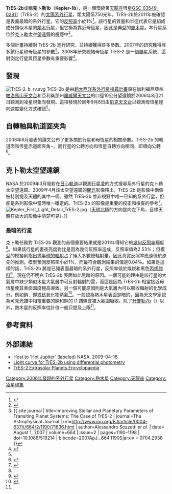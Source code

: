 {{noteTA
|G1=Astronomy
|G2=單位
|1=zh-cn:空间望远镜; zh-tw:太空望遠鏡; zh-hk:太空望遠鏡;
|2=zh-cn:开普勒; zh-tw:克卜勒; zh-hk:開普勒
}}
{{Planetbox begin 
| name = TrES-2b
}} 
{{Planetbox image
| image = TrES-2b.jpg
| caption = 畫家筆下的 TrES-2b，其中有假想存在的衛星。
}}
{{Planetbox star 
| star = [[GSC_03549-02811|GSC 03549-02811]] A<ref name="binary" />
| constell = [[天龍座|天龍座]]
| RA = {{RA|19|07|14.035}}
| DEC = {{DEC|+49|18|59.07}}
| dist_ly = {{val|750|30}}
| dist_pc = {{val|230|10}}
| class = G0V
}} 
{{Planetbox orbit 
| semimajor = {{val|0.03556|0.00075}}<ref name="binary" />
| eccentricity = 0
| period = {{val|2.47063|0.00001}}
| inclination = {{val|83.62|0.14}}<ref name="binary" />
| ang_dist = 0.167
}}
{{Planetbox character 
| mass = {{val|1.199|0.052}}<ref name="binary" />
| radius = {{val|1.272|0.041}}<ref name="binary" />
| density = 
| albedo = 0.04
| gravity_earth = {{val|3.284|0.016}}<ref name="binary" />
}} 
{{Planetbox discovery 
| discovery_date = 2006年8月21日<br />2006年9月8日確認
| discoverers = O'Donovan 等人
| discovery_site = {{USA}}加利福尼亞州與亞利桑那州
| discovery_method = [[系外行星偵測法#凌日法|凌日法]]
| discovery_status=已發表論文
}}
{{Planetbox catalog
| names=Kepler-1b
}}
{{Planetbox reference
| star=TrES-2
| planet=b
| simbad = TrES-2
}}
{{Planetbox end}}

'''TrES-2b'''或稱'''克卜勒1b'''（'''Kepler-1b'''），是一個環繞著[[天龍座|天龍座]]恆星[[GSC_03549-02811|GSC 03549-02811]]（TrES-2）的[[太陽系外行星|太陽系外行星]]，距太陽系750光年。TrES-2b於2011年被確認是表面最暗的系外行星，它的[[反照率|反照率]]小於1%<ref name=darkest>{{cite journal | url = http://mnrasl.oxfordjournals.org/content/417/1/L88 | author = David M. Kipping & David S. Spiegel | title = Detection of visible light from the darkest world | journal = Monthly Notices of the Royal Astronomical Society | accessdate = 2011-08-12 | archive-date = 2020-03-15 | archive-url = https://web.archive.org/web/20200315192737/https://academic.oup.com/mnrasl/article/417/1/L88/1039066 | dead-url = no }}</ref>。該行星的質量和半徑代表它是組成成分類似木星的[[類木行星|類木行星]]，但它極為靠近母恆星，因此是典型的[[熱木星|熱木星]]。本行星系位於[[克卜勒太空望遠鏡|克卜勒太空望遠鏡]]的[[視野|視野]]中<ref name=disco>{{cite journal | url=http://www.iop.org/EJ/article/1538-4357/651/1/L61/21047.html | title=TrES-2: The First Transiting Planet in the Kepler Field | journal=[[天文物理期刊|The Astrophysical Journal]] Letters | volume=651 | year=2006 | pages=L61–L64 | doi=10.1086/509123 | bibcode=2006ApJ...651L..61O|arxiv = astro-ph/0609335 | issue=1 |last1=O'Donovan|first1=Francis T. | last2=Charbonneau | first2=David | last3=Mandushev | first3=Georgi | last4=Dunham | first4=Edward W. | last5=Latham | first5=David W. | last6=Torres | first6=Guillermo | last7=Sozzetti | first7=Alessandro | last8=Brown | first8=Timothy M. | last9=Trauger | first9=John T.}}</ref>。

多個計畫持續對 TrES-2b 進行研究，並持續獲得許多參數。2007年的研究獲得許多該行星和母恆星的參數<ref name="impro">{{ cite journal
| title=Improving Stellar and Planetary Parameters of Transiting Planet Systems: The Case of TrES-2
| journal=The Astrophysical Journal
| url=http://www.iop.org/EJ/article/0004-637X/664/2/1190/71636.html
| author=Alessandro Sozzetti ''et al.''
| date= August 1, 2007 |  volume=664
| issue=2
| pages=1190–1198
| doi=10.1086/519214
| bibcode=2007ApJ...664.1190S|arxiv = 0704.2938 }}</ref>。2008年研究總結母恆星 TrES-2 是一個[[聯星|聯星]]系統，這對測定行星與恆星參數有重要影響<ref name=binary>{{cite journal
| url=http://www.mpia.de/homes/henning/Publications/daemgen.pdf
| format=PDF
| title=Binarity of transit host stars — Implications for planetary parameters
| year=2009
| volume=498
| pages=567–574
| journal=[[天文与天体物理学报|Astronomy and Astrophysics]]
| doi=10.1051/0004-6361/200810988
| bibcode=2009A&A...498..567D
| last1=Daemgen
| first1=S.
| last2=Hormuth
| first2=F.
| last3=Brandner
| first3=W.
| last4=Bergfors
| first4=C.
| last5=Janson
| first5=M.
| last6=Hippler
| first6=S.
| last7=Henning
| first7=T.
| issue=2
| arxiv=0902.2179
| access-date=2013-07-30
| archive-date=2012-03-06
| archive-url=https://web.archive.org/web/20120306011905/http://www.mpia.de/homes/henning/Publications/daemgen.pdf
| dead-url=no
}}</ref>。

==發現==
[[Image:TrES-2_b_rv.svg|thumb]]
TrES-2b 是由[[跨大西洋系外行星搜尋計畫|跨大西洋系外行星搜尋計畫]]設在加利福尼亞州[[帕洛馬山天文台|帕洛馬山天文台]]和亞利桑那州[[羅威爾天文台|羅威爾天文台]]的口徑10公分望遠鏡於2006年8月21日觀測到凌星現象而發現。這項發現於同年9月8日由[[凱克天文台|凱克天文台]]以觀測母恆星徑向速度變化方式確認<ref name=disco />。

==自轉軸與軌道面夾角==
2008年8月發表的論文公布了更多關於行星和母恆星的相關參數。TrES-2b 的軌道面和恆星赤道面夾角−{{val|9|12|s=°}}。而行星的公轉方向和恆星自轉方向相同，即順向公轉<ref>{{cite journal |url=http://www.iop.org/EJ/abstract/-search=62880448.10/0004-637X/682/2/1283|journal=The Astrophysical Journal |volume=682|pages= 1283–1288| doi=10.1086/589235| title= The Prograde Orbit of Exoplanet TrES-2b|year=2008 | bibcode=2008ApJ...682.1283W | issue=2| last1=Winn|first1=Joshua N. |last2=Johnson |first2=John Asher |last3=Narita |first3=Norio |last4=Suto |first4=Yasushi |last5=Turner |first5=Edwin L. |last6=Fischer |first6=Debra A. |last7=Butler |first7=R. Paul |last8=Vogt |first8=Steven S. |last9=O’Donovan |first9=Francis T.|arxiv = 0804.2259 }}</ref>。

==克卜勒太空望遠鏡==
{{main|克卜勒太空望遠鏡}}
NASA 於2009年3月發射在[[日心軌道|日心軌道]]以觀測[[凌_(天體)|行星凌]]的方式搜尋系外行星的克卜勒太空望遠鏡。2009年4月該太空望遠鏡的[[開光|開光]]影像釋出，TrES-2b 是影像中兩個被特別提及天體的其中一個。雖然 TrES-2b 並非視野中唯一已知的系外行星，但卻是系列影像中當時唯一確定的。TrES-2b 的影像是重要的校正和檢查的參考<ref name="kepler">{{cite web
| title=''Kepler'' Eyes Cluster and Known Planet
| url=http://www.nasa.gov/mission_pages/kepler/multimedia/images/fullFFIHot300.html
| publisher=NASA
| date=2009-04-16
| accessdate=2009-05-09
| archive-date=2015-10-22
| archive-url=https://web.archive.org/web/20151022024708/http://www.nasa.gov/mission_pages/kepler/multimedia/images/fullFFIHot300.html
| dead-url=no
}}</ref>。
[[File:Kepler_First_Light_Detail_TrES-2.jpg|thumb]]（[[天球坐标系统|天球北極]]的方向是向左下角，目標天體在放大的影像中清楚可見）。]]

===最暗的行星===
克卜勒任務對 TrES-2b 觀測的首個重要結果就是2011年得知它的[[幾何反照率|幾何反照率]]極低<ref name=darkest/>。如果該行星的晝夜亮度對比是因為幾何反照率造成，反照率值為2.53%；但模型的模擬則指出[[黑体_(物理学)|晝半球的輻射]]占了絕大多數總輻射量，因此真實反照率應遠低於原先的推測。模型預測反照率小於1%，而最符合觀測結果的值是0.04%。如果是這樣的話，TrES-2b 將是已知表面最暗的系外行星，反照率低於煤炭和黑色[[丙烯颜料|丙烯颜料]]<ref name=darkest_news>{{cite web|url=http://www.space.com/12612-alien-planet-darkest-coal-black-kepler.html|title=Coal-Black Alien Planet Is Darkest Ever Seen|publisher=Space.com|accessdate=2011-08-12|archive-date=2012-06-10|archive-url=https://www.webcitation.org/68JlSDK2h?url=http://www.space.com/12612-alien-planet-darkest-coal-black-kepler.html|dead-url=no}}</ref>。現在仍不明白 TrES-2b 表面如此黑暗的原因。一個可能的理由是該行星的大氣層中缺少類似木星大氣層中可反射輻射的雲，而這是因為 TrES-2b 相當接近母恆星使其表面溫度極高導致。另一個可能原因則是大氣層內可以吸收輻射的化學成分，例如鈉、鉀或鈦氧化物蒸氣<ref>{{cite web|url=http://www.astronomynow.com/news/n1108/11exo/|title=Exoplanet blacker than coal|last=Baldwin|first=Emily|work=Astronomy Now|date=2011-08-11|accessdate=2011-08-12|deadurl=yes|archiveurl=https://web.archive.org/web/20110918035040/http://www.astronomynow.com/news/n1108/11exo/|archivedate=2011-09-18}}</ref>。一般認為熱木星表面是暗的，因為天文學家認為可見光譜中相當重要的鈉和鉀的 D 譜線會被大範圍吸收。除了[[开普勒7b|开普勒7b]]（{{val|38|12|s=%}}）以外，熱木星的反照率估計值一般只提及上限<ref name=darkest/>。

==參考資料==
{{reflist|30em}}

==外部連結==
{{commons category|TrES-2 b|TrES-2b}}
*[http://www.nasa.gov/mission_pages/kepler/multimedia/images/TrES2Hot300.html Host to 'Hot Jupiter' (labeled)]{{Wayback|url=http://www.nasa.gov/mission_pages/kepler/multimedia/images/TrES2Hot300.html |date=20130407143904 }} NASA, 2009-04-16
* [http://www.perseus.gr/Astro-Photometry-TrES-2-20120529.htm  Light curve for TrES-2b using differential photometry]{{Wayback|url=http://www.perseus.gr/Astro-Photometry-TrES-2-20120529.htm |date=20151106222606 }}
* [https://web.archive.org/web/20150522131707/http://exoplanet.eu/catalog/tres-2_/ TrES-2 Extrasolar Planets Encyclopaedia]
{{Sky|19|07|14|+|49|18|59|750}}

[[Category:2006年發現的系外行星|Category:2006年發現的系外行星]]
[[Category:熱木星|Category:熱木星]]
[[Category:天龍座|Category:天龍座]]
[[Category:凌星現象|Category:凌星現象]]